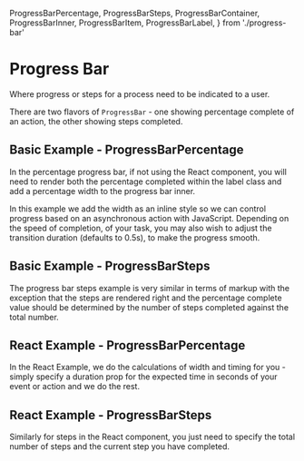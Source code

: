   ProgressBarPercentage,
  ProgressBarSteps,
  ProgressBarContainer,
  ProgressBarInner,
  ProgressBarItem,
  ProgressBarLabel,
} from './progress-bar'

<Meta of={ProgressBarStories} />

# Progress Bar

Where progress or steps for a process need to be indicated to a user.

There are two flavors of `ProgressBar` - one showing percentage complete of an action, the other showing steps completed.

## Basic Example - ProgressBarPercentage

In the percentage progress bar, if not using the React component, you will need to render both the percentage completed within the label class and add a percentage width to the progress bar inner.

In this example we add the width as an inline style so we can control progress based on an asynchronous action with JavaScript. Depending on the speed of completion, of your task, you may also wish to adjust the transition duration (defaults to 0.5s), to make the progress smooth.

<Canvas of={ProgressBarStories.BasicExampleProgressBarPercentage} />

## Basic Example - ProgressBarSteps

The progress bar steps example is very similar in terms of markup with the exception that the steps are rendered right and the percentage complete value should be determined by the number of steps completed against the total number.

<Canvas of={ProgressBarStories.BasicExampleProgressBarSteps} />

## React Example - ProgressBarPercentage

In the React Example, we do the calculations of width and timing for you - simply specify a duration prop for the expected time in seconds of your event or action and we do the rest.

<Canvas of={ProgressBarStories.ReactExampleProgressBarPercentage} />

## React Example - ProgressBarSteps

<Controls />

Similarly for steps in the React component, you just need to specify the total number of steps and the current step you have completed.

<Canvas of={ProgressBarStories.ReactExampleProgressBarSteps} />
